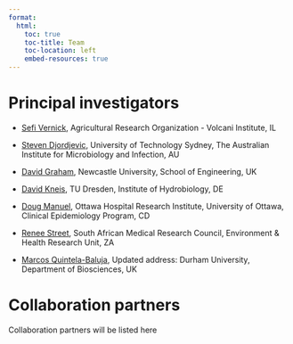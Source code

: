 ```yaml
---
format:
  html:
    toc: true
    toc-title: Team
    toc-location: left
    embed-resources: true
---
```


# Principal investigators

- [Sefi Vernick](https://www.vernicklab.com/people){.external target="_blank"}, Agricultural Research Organization - Volcani Institute, IL

- [Steven Djordjevic](https://profiles.uts.edu.au/Steven.Djordjevic/about){.external target="_blank"}, University of Technology Sydney, The Australian Institute for Microbiology and Infection, AU

- [David Graham](https://www.ncl.ac.uk/engineering/staff/profile/davidgraham.html){.external target="_blank"}, Newcastle University, School of Engineering, UK

- [David Kneis](https://wwwpub.zih.tu-dresden.de/~kneis/){.external target="_blank"}, TU Dresden, Institute of Hydrobiology, DE

- [Doug Manuel](https://www.ohri.ca/profile/DougManuelLab/profile){.external target="_blank"}, Ottawa
Hospital Research Institute, University of Ottawa, Clinical Epidemiology Program, CD

- [Renee Street](https://www.samrc.ac.za/research/intramural-research-units/EnvironmentHealth-renee-street){.external target="_blank"}, South African Medical Research Council, Environment & Health Research Unit, ZA

- [Marcos Quintela-Baluja](https://www.ncl.ac.uk/clacs/staff/profile/quintelabaluja.html#publications){.external target="_blank"}, Updated address: Durham University, Department of Biosciences, UK

# Collaboration partners

Collaboration partners will be listed here
